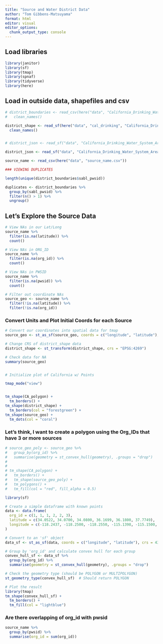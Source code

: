 ```yaml
---
title: "Source and Water District Data"
author: "Tom Gibbens-Matsuyama"
format: html
editor: visual
editor_options: 
  chunk_output_type: console
---
```


## Load libraries

```r
library(janitor)
library(sf)
library(tmap)
library(spnaf)
library(tidyverse)
library(here)
```

## Load in outside data, shapefiles and csv

```r
# district_boundaries <- read_csv(here("data", "California_Drinking_Water_System_Area_Boundaries.csv")) %>% 
#   clean_names()

district_shape <- read_sf(here("data", "cal_drinking", "California_Drinking_Water_System_Area_Boundaries.shp")) %>% 
  clean_names()


# district_json <- read_sf("data", "California_Drinking_Water_System_Area_Boundaries", "California_Drinking_Water_System_Area_Boundaries.geojson")

district_json <- read_sf("data", "California_Drinking_Water_System_Area_Boundaries", "California_Drinking_Water_System_Area_Boundaries.geojson")

source_name <- read_csv(here("data", "source_name.csv"))

```

```r
### VIEWING DUPLICATES

length(unique(district_boundaries$sabl_pwsid))

duplicates <- district_boundaries %>%
  group_by(sabl_pwsid) %>%
  filter(n() > 1) %>%
  ungroup()
```

## Let's Explore the Source Data

```r
# View NAs in our Lat/Long 
source_name %>% 
  filter(is.na(latitude)) %>% 
  count()

# View NAs in ORG_ID
source_name %>% 
  filter(is.na(org_id)) %>% 
  count()

# View NAs in PWSID
source_name %>% 
  filter(is.na(pwsid)) %>% 
  count()

# Filter out coordinate NAs
source_geo <- source_name %>% 
  filter(!is.na(latitude)) %>% 
  filter(!is.na(org_id))
```

### Convert Units and Plot Initial Coords for each Source

```r
# Convert our coordinates into spatial data for tmap
source_geo <- st_as_sf(source_geo, coords = c("longitude", "latitude"), crs = "EPSG:4269")

# Change CRS of district_shape data
district_shape <- st_transform(district_shape, crs = "EPSG:4269")

# Check data for NA
summary(source_geo)


# Initialize plot of California w/ Points

tmap_mode("view")


tm_shape(CA_polygon) +
  tm_borders() +
tm_shape(district_shape) +
  tm_borders(col = "forestgreen") +
tm_shape(source_geo) +
  tm_dots(col = "coral")
```

### Let's think, I want to create a polygon using the Org_IDs that have 3 or more sources

```r
# source_geo_poly <- source_geo %>% 
#   group_by(org_id) %>% 
#   summarise(geometry = st_convex_hull(geometry), .groups = "drop")
# 
# 
# tm_shape(CA_polygon) +
#   tm_borders() +
#   tm_shape(source_geo_poly) +
#   tm_polygons() +
#   tm_fill(col = "red", fill_alpha = 0.5)
```

```r
library(sf)

# Create a simple dataframe with known points
data <- data.frame(
  org_id = c(1, 1, 1, 2, 2, 3),
  latitude = c(34.0522, 34.0700, 34.0800, 36.1699, 36.1800, 37.7749),
  longitude = c(-118.2437, -118.2500, -118.2550, -115.1398, -115.1500, -122.4194)
)

# Convert to an 'sf' object
data_sf <- st_as_sf(data, coords = c("longitude", "latitude"), crs = 4326)

# Group by 'org_id' and calculate convex hull for each group
convex_hull_sf <- data_sf %>%
  group_by(org_id) %>%
  summarise(geometry = st_convex_hull(geometry), .groups = "drop")

# Check the geometry type (should be POLYGON or MULTIPOLYGON)
st_geometry_type(convex_hull_sf)  # Should return POLYGON

# Plot the result
library(tmap)
tm_shape(convex_hull_sf) +
  tm_borders() +
  tm_fill(col = "lightblue")

```

### Are there overlapping of org_id with pwsid

```r
source_name %>% 
  group_by(pwsid) %>% 
  summarise(org_id = sum(org_id))
```
